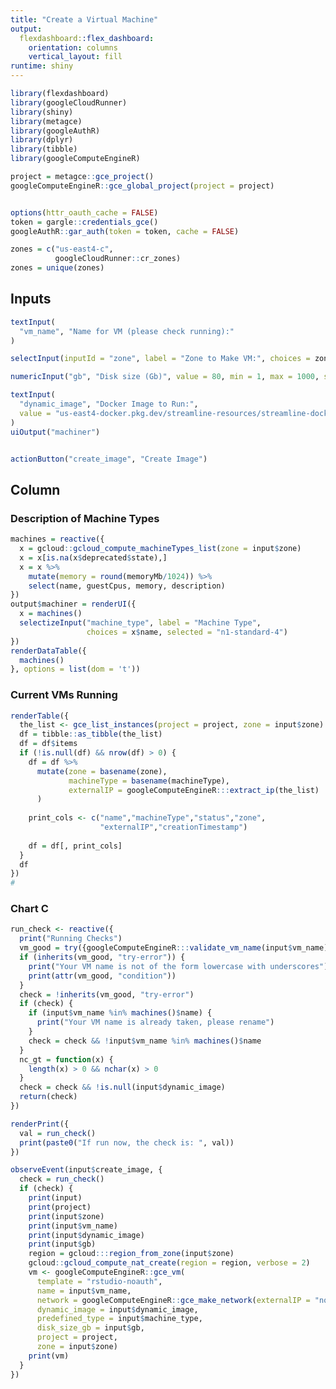 ```yaml
---
title: "Create a Virtual Machine"
output: 
  flexdashboard::flex_dashboard:
    orientation: columns
    vertical_layout: fill
runtime: shiny
---
```


```r
library(flexdashboard)
library(googleCloudRunner)
library(shiny)
library(metagce)
library(googleAuthR)
library(dplyr)
library(tibble)
library(googleComputeEngineR)

project = metagce::gce_project()
googleComputeEngineR::gce_global_project(project = project)


options(httr_oauth_cache = FALSE)
token = gargle::credentials_gce()
googleAuthR::gar_auth(token = token, cache = FALSE)

zones = c("us-east4-c", 
          googleCloudRunner::cr_zones)
zones = unique(zones)


```


Inputs {.sidebar}
-------------------------------------

```r
textInput(
  "vm_name", "Name for VM (please check running):"
)

selectInput(inputId = "zone", label = "Zone to Make VM:", choices = zones, selected = zones[1])

numericInput("gb", "Disk size (Gb)", value = 80, min = 1, max = 1000, step = 1L)

textInput(
  "dynamic_image", "Docker Image to Run:", 
  value = "us-east4-docker.pkg.dev/streamline-resources/streamline-docker-repo/streamliner"
)
uiOutput("machiner")


actionButton("create_image", "Create Image")

```

Column
-------------------------------------

### Description of Machine Types

```r
machines = reactive({
  x = gcloud::gcloud_compute_machineTypes_list(zone = input$zone)
  x = x[is.na(x$deprecated$state),]
  x = x %>% 
    mutate(memory = round(memoryMb/1024)) %>% 
    select(name, guestCpus, memory, description)
})
output$machiner = renderUI({
  x = machines()
  selectizeInput("machine_type", label = "Machine Type", 
                 choices = x$name, selected = "n1-standard-4")
})
renderDataTable({
  machines()
}, options = list(dom = 't'))
```

### Current VMs Running

```r
renderTable({
  the_list <- gce_list_instances(project = project, zone = input$zone)
  df = tibble::as_tibble(the_list)
  df = df$items
  if (!is.null(df) && nrow(df) > 0) {
    df = df %>% 
      mutate(zone = basename(zone),
             machineType = basename(machineType),
             externalIP = googleComputeEngineR:::extract_ip(the_list)
      )
    
    print_cols <- c("name","machineType","status","zone",
                    "externalIP","creationTimestamp")
    
    df = df[, print_cols]
  }
  df
})
# 

```

### Chart C

```r
run_check <- reactive({
  print("Running Checks")
  vm_good = try({googleComputeEngineR:::validate_vm_name(input$vm_name)})
  if (inherits(vm_good, "try-error")) {
    print("Your VM name is not of the form lowercase with underscores")
    print(attr(vm_good, "condition"))
  } 
  check = !inherits(vm_good, "try-error")
  if (check) {
    if (input$vm_name %in% machines()$name) {
      print("Your VM name is already taken, please rename")
    }
    check = check && !input$vm_name %in% machines()$name
  } 
  nc_gt = function(x) {
    length(x) > 0 && nchar(x) > 0
  }
  check = check && !is.null(input$dynamic_image)
  return(check)
})

renderPrint({
  val = run_check()
  print(paste0("If run now, the check is: ", val))
})

observeEvent(input$create_image, {
  check = run_check()
  if (check) {
    print(input)
    print(project)
    print(input$zone)
    print(input$vm_name)
    print(input$dynamic_image)
    print(input$gb)
    region = gcloud:::region_from_zone(input$zone)
    gcloud::gcloud_compute_nat_create(region = region, verbose = 2)
    vm <- googleComputeEngineR::gce_vm(
      template = "rstudio-noauth",
      name = input$vm_name,
      network = googleComputeEngineR::gce_make_network(externalIP = "none"),
      dynamic_image = input$dynamic_image,
      predefined_type = input$machine_type,
      disk_size_gb = input$gb,
      project = project,
      zone = input$zone)
    print(vm)
  }
})
```


